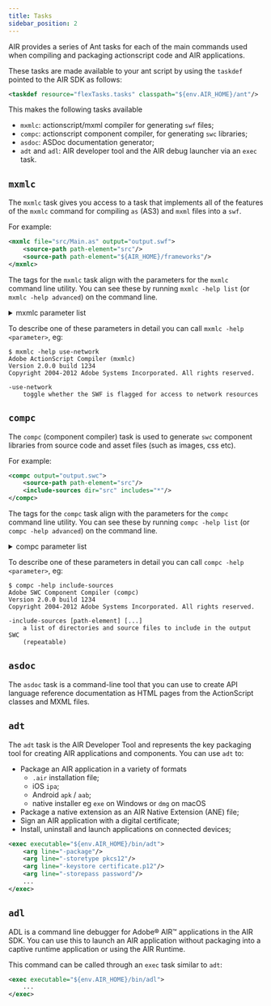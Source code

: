 ```yaml
---
title: Tasks
sidebar_position: 2
---
```




AIR provides a series of Ant tasks for each of the main commands used when compiling and packaging actionscript code and AIR applications.

These tasks are made available to your ant script by using the `taskdef` pointed to the AIR SDK as follows:

```xml
<taskdef resource="flexTasks.tasks" classpath="${env.AIR_HOME}/ant"/>
```

This makes the following tasks available

- `mxmlc`: actionscript/mxml compiler for generating `swf` files; 
- `compc`: actionscript component compiler, for generating `swc` libraries;
- `asdoc`: ASDoc documentation generator;
- `adt` and `adl`: AIR developer tool and the AIR debug launcher via an `exec` task.


## `mxmlc`

The `mxmlc` task gives you access to a task that implements all of the features of the `mxmlc` command for compiling `as` (AS3) and `mxml` files into a `swf`. 

For example:

```xml
<mxmlc file="src/Main.as" output="output.swf">
	<source-path path-element="src"/>
	<source-path path-element="${AIR_HOME}/frameworks"/>
</mxmlc>
```


The tags for the `mxmlc` task align with the parameters for the `mxmlc` command line utility. You can see these by running `mxmlc -help list` (or `mxmlc -help advanced`) on the command line.

<details>
<summary>mxmlc parameter list</summary>
<p>

```
$ mxmlc -help advanced
Adobe ActionScript Compiler (mxmlc)
Version 2.0.0 build 1234
Copyright 2004-2012 Adobe Systems Incorporated. All rights reserved.

-advanced-telemetry
-advanced-telemetry-password <string>
-compiler.accessible
-compiler.actionscript-file-encoding <string>
-compiler.allow-source-path-overlap
-compiler.as3
-compiler.compress
-compiler.context-root <context-path>
-compiler.debug
-compiler.defaults-css-files [filename] [...]
-compiler.defaults-css-url <string>
-compiler.define <name> <value>
-compiler.enable-runtime-design-layers
-compiler.es
-compiler.external-library-path [path-element] [...]
-compiler.fonts.advanced-anti-aliasing
-compiler.fonts.languages.language-range <lang> <range>
-compiler.fonts.local-font-paths [path-element] [...]
-compiler.fonts.local-fonts-snapshot <string>
-compiler.fonts.managers [manager-class] [...]
-compiler.fonts.max-cached-fonts <string>
-compiler.fonts.max-glyphs-per-face <string>
-compiler.headless-server
-compiler.include-libraries [library] [...]
-compiler.inline
-compiler.isolate-styles
-compiler.keep-all-type-selectors
-compiler.keep-as3-metadata [name] [...]
-compiler.library-path [path-element] [...]
-compiler.locale [locale-element] [...]
-compiler.minimum-supported-version <string>
-compiler.mobile
-compiler.mxml.compatibility-version <version>
-compiler.mxml.minimum-supported-version <string>
-compiler.namespaces.namespace [uri] [manifest] [...]
-compiler.omit-trace-statements
-compiler.optimize
-compiler.preloader <string>
-compiler.remove-dead-code
-compiler.report-invalid-styles-as-warnings
-compiler.report-missing-required-skin-parts-as-warnings
-compiler.services <filename>
-compiler.show-actionscript-warnings
-compiler.show-binding-warnings
-compiler.show-invalid-css-property-warnings
-compiler.show-multiple-definition-warnings
-compiler.show-shadowed-device-font-warnings
-compiler.show-unused-type-selector-warnings
-compiler.source-path [path-element] [...]
-compiler.strict
-compiler.theme [filename] [...]
-compiler.verbose-stacktraces
-compiler.warn-array-tostring-changes
-compiler.warn-assignment-within-conditional
-compiler.warn-bad-array-cast
-compiler.warn-bad-bool-assignment
-compiler.warn-bad-date-cast
-compiler.warn-bad-es3-type-method
-compiler.warn-bad-es3-type-prop
-compiler.warn-bad-nan-comparison
-compiler.warn-bad-null-assignment
-compiler.warn-bad-null-comparison
-compiler.warn-bad-undefined-comparison
-compiler.warn-boolean-constructor-with-no-args
-compiler.warn-changes-in-resolve
-compiler.warn-class-is-sealed
-compiler.warn-const-not-initialized
-compiler.warn-constructor-returns-value
-compiler.warn-deprecated-event-handler-error
-compiler.warn-deprecated-function-error
-compiler.warn-deprecated-property-error
-compiler.warn-duplicate-argument-names
-compiler.warn-duplicate-variable-def
-compiler.warn-for-var-in-changes
-compiler.warn-import-hides-class
-compiler.warn-instance-of-changes
-compiler.warn-internal-error
-compiler.warn-level-not-supported
-compiler.warn-missing-namespace-decl
-compiler.warn-negative-uint-literal
-compiler.warn-no-constructor
-compiler.warn-no-explicit-super-call-in-constructor
-compiler.warn-no-type-decl
-compiler.warn-number-from-string-changes
-compiler.warn-scoping-change-in-this
-compiler.warn-slow-text-field-addition
-compiler.warn-unlikely-function-value
-compiler.warn-xml-class-has-changed
-debug-password <string>
-default-background-color <int>
-default-frame-rate <int>
-default-script-limits <max-recursion-depth> <max-execution-time>
-default-size <width> <height>
-dependency-graph <filename>
-dump-config <filename>
-error-problems [class] [...]
-externs [symbol] [...]
-frames.frame [label] [classname] [...]
-help [keyword] [...]
-ignore-problems [class] [...]
-include-inheritance-dependencies-only
-include-resource-bundles [bundle] [...]
-includes [symbol] [...]
-link-report <filename>
-load-config <filename>
-load-externs <filename>
-metadata.contributor <name>
-metadata.creator <name>
-metadata.date <text>
-metadata.description <text>
-metadata.language <code>
-metadata.localized-description <text> <lang>
-metadata.localized-title <title> <lang>
-metadata.publisher <name>
-metadata.title <text>
-output <filename>
-raw-metadata <text>
-remove-unused-rsls
-resource-bundle-list <filename>
-runtime-shared-libraries [url] [...]
-runtime-shared-library-path [path-element] [rsl-url] [policy-file-url] [rsl-url] [policy-file-url]
-runtime-shared-library-settings.application-domain [path-element] [application-domain-target] [...]
-runtime-shared-library-settings.force-rsls [path-element] [...]
-single-thread
-size-report <filename>
-static-link-runtime-shared-libraries
-swf-version <int>
-target-player <version>
-tools-locale <string>
-use-direct-blit
-use-gpu
-use-network
-verify-digests
-version
-warning-problems [class] [...]
-warnings
```

</p>
</details>

To describe one of these parameters in detail you can call `mxmlc -help <parameter>`, eg:

```
$ mxmlc -help use-network
Adobe ActionScript Compiler (mxmlc)
Version 2.0.0 build 1234
Copyright 2004-2012 Adobe Systems Incorporated. All rights reserved.

-use-network
    toggle whether the SWF is flagged for access to network resources
```


## `compc`

The `compc` (component compiler) task is used to generate `swc` component libraries from source code and asset files (such as images, css etc).

For example: 

```xml
<compc output="output.swc">
	<source-path path-element="src"/>
	<include-sources dir="src" includes="*"/>
</compc>
```

The tags for the `compc` task align with the parameters for the `compc` command line utility. You can see these by running `compc -help list` (or `compc -help advanced`) on the command line.

<details>
<summary>compc parameter list</summary>
<p>

```
$ compc -help advanced
Adobe SWC Component Compiler (compc)
Version 2.0.0 build 1234
Copyright 2004-2012 Adobe Systems Incorporated. All rights reserved.

-advanced-telemetry
-advanced-telemetry-password <string>
-compiler.accessible
-compiler.actionscript-file-encoding <string>
-compiler.allow-source-path-overlap
-compiler.as3
-compiler.compress
-compiler.context-root <context-path>
-compiler.debug
-compiler.defaults-css-files [filename] [...]
-compiler.defaults-css-url <string>
-compiler.define <name> <value>
-compiler.enable-runtime-design-layers
-compiler.es
-compiler.external-library-path [path-element] [...]
-compiler.fonts.advanced-anti-aliasing
-compiler.fonts.languages.language-range <lang> <range>
-compiler.fonts.local-font-paths [path-element] [...]
-compiler.fonts.local-fonts-snapshot <string>
-compiler.fonts.managers [manager-class] [...]
-compiler.fonts.max-cached-fonts <string>
-compiler.fonts.max-glyphs-per-face <string>
-compiler.headless-server
-compiler.include-libraries [library] [...]
-compiler.inline
-compiler.isolate-styles
-compiler.keep-all-type-selectors
-compiler.keep-as3-metadata [name] [...]
-compiler.library-path [path-element] [...]
-compiler.locale [locale-element] [...]
-compiler.minimum-supported-version <string>
-compiler.mobile
-compiler.mxml.compatibility-version <version>
-compiler.mxml.minimum-supported-version <string>
-compiler.namespaces.namespace [uri] [manifest] [...]
-compiler.omit-trace-statements
-compiler.optimize
-compiler.preloader <string>
-compiler.remove-dead-code
-compiler.report-invalid-styles-as-warnings
-compiler.report-missing-required-skin-parts-as-warnings
-compiler.services <filename>
-compiler.show-actionscript-warnings
-compiler.show-binding-warnings
-compiler.show-invalid-css-property-warnings
-compiler.show-multiple-definition-warnings
-compiler.show-shadowed-device-font-warnings
-compiler.show-unused-type-selector-warnings
-compiler.source-path [path-element] [...]
-compiler.strict
-compiler.theme [filename] [...]
-compiler.verbose-stacktraces
-compiler.warn-array-tostring-changes
-compiler.warn-assignment-within-conditional
-compiler.warn-bad-array-cast
-compiler.warn-bad-bool-assignment
-compiler.warn-bad-date-cast
-compiler.warn-bad-es3-type-method
-compiler.warn-bad-es3-type-prop
-compiler.warn-bad-nan-comparison
-compiler.warn-bad-null-assignment
-compiler.warn-bad-null-comparison
-compiler.warn-bad-undefined-comparison
-compiler.warn-boolean-constructor-with-no-args
-compiler.warn-changes-in-resolve
-compiler.warn-class-is-sealed
-compiler.warn-const-not-initialized
-compiler.warn-constructor-returns-value
-compiler.warn-deprecated-event-handler-error
-compiler.warn-deprecated-function-error
-compiler.warn-deprecated-property-error
-compiler.warn-duplicate-argument-names
-compiler.warn-duplicate-variable-def
-compiler.warn-for-var-in-changes
-compiler.warn-import-hides-class
-compiler.warn-instance-of-changes
-compiler.warn-internal-error
-compiler.warn-level-not-supported
-compiler.warn-missing-namespace-decl
-compiler.warn-negative-uint-literal
-compiler.warn-no-constructor
-compiler.warn-no-explicit-super-call-in-constructor
-compiler.warn-no-type-decl
-compiler.warn-number-from-string-changes
-compiler.warn-scoping-change-in-this
-compiler.warn-slow-text-field-addition
-compiler.warn-unlikely-function-value
-compiler.warn-xml-class-has-changed
-debug-password <string>
-default-background-color <int>
-default-frame-rate <int>
-default-script-limits <max-recursion-depth> <max-execution-time>
-default-size <width> <height>
-dependency-graph <filename>
-directory
-dump-config <filename>
-error-problems [class] [...]
-externs [symbol] [...]
-frames.frame [label] [classname] [...]
-help [keyword] [...]
-ignore-problems [class] [...]
-include-classes [class] [...]
-include-file [name] [path] [...]
-include-inheritance-dependencies-only
-include-lookup-only
-include-namespaces [uri] [...]
-include-resource-bundles [bundle] [...]
-include-sources [path-element] [...]
-include-stylesheet [name] [path] [...]
-includes [symbol] [...]
-link-report <filename>
-load-config <filename>
-load-externs <filename>
-metadata.contributor <name>
-metadata.creator <name>
-metadata.date <text>
-metadata.description <text>
-metadata.language <code>
-metadata.localized-description <text> <lang>
-metadata.localized-title <title> <lang>
-metadata.publisher <name>
-metadata.title <text>
-output <filename>
-raw-metadata <text>
-remove-unused-rsls
-resource-bundle-list <filename>
-runtime-shared-libraries [url] [...]
-runtime-shared-library-path [path-element] [rsl-url] [policy-file-url] [rsl-url] [policy-file-url]
-runtime-shared-library-settings.application-domain [path-element] [application-domain-target] [...]
-runtime-shared-library-settings.force-rsls [path-element] [...]
-single-thread
-size-report <filename>
-static-link-runtime-shared-libraries
-swf-version <int>
-target-player <version>
-tools-locale <string>
-use-direct-blit
-use-gpu
-use-network
-verify-digests
-version
-warning-problems [class] [...]
-warnings
```

</p>
</details>

To describe one of these parameters in detail you can call `compc -help <parameter>`, eg:

```
$ compc -help include-sources
Adobe SWC Component Compiler (compc)
Version 2.0.0 build 1234
Copyright 2004-2012 Adobe Systems Incorporated. All rights reserved.

-include-sources [path-element] [...]
    a list of directories and source files to include in the output SWC
    (repeatable)
```


## `asdoc`

The `asdoc` task is a command-line tool that you can use to create API language reference documentation as HTML pages from the ActionScript classes and MXML files.



## `adt`

The `adt` task is the AIR Developer Tool and represents the key packaging tool for creating AIR applications and components. You can use `adt` to:

- Package an AIR application in a variety of formats 
  - `.air` installation file;
  - iOS `ipa`;
  - Android `apk` / `aab`;
  - native installer eg `exe` on Windows or `dmg` on macOS
- Package a native extension as an AIR Native Extension (ANE) file;
- Sign an AIR application with a digital certificate;
- Install, uninstall and launch applications on connected devices;


```xml
<exec executable="${env.AIR_HOME}/bin/adt">
	<arg line="-package"/>
	<arg line="-storetype pkcs12"/>
	<arg line="-keystore certificate.p12"/>
	<arg line="-storepass password"/>
	...
</exec>
```


## `adl`

ADL is a command line debugger for Adobe® AIR™ applications in the AIR SDK.
You can use this to launch an AIR application without packaging into a captive runtime application or using the AIR Runtime.

This command can be called through an `exec` task similar to `adt`:

```xml
<exec executable="${env.AIR_HOME}/bin/adl">
	...
</exec>
```





